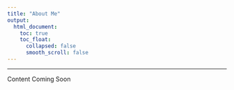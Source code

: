 ```yaml
---
title: "About Me"
output: 
  html_document: 
    toc: true
    toc_float:
      collapsed: false
      smooth_scroll: false
---
```

---

Content Coming Soon
  
  